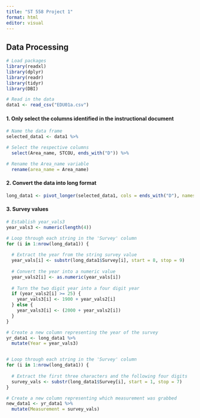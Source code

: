 ```yaml
---
title: "ST 558 Project 1"
format: html
editor: visual
---
```


## Data Processing

```r
# Load packages
library(readxl)
library(dplyr)
library(readr)
library(tidyr)
library(DBI)
```

```r
# Read in the data
data1 <- read_csv("EDU01a.csv")
```

#### 1. Only select the columns identified in the instructional document

```r
# Name the data frame
selected_data1 <- data1 %>%

# Select the respective columns
  select(Area_name, STCOU, ends_with("D")) %>%

# Rename the Area_name variable
  rename(area_name = Area_name)
```

#### 2. Convert the data into long format
```r
long_data1 <- pivot_longer(selected_data1, cols = ends_with("D"), names_to = "Survey", values_to = "Enrollment Value")
```

#### 3. Survey values
```r
# Establish year_vals3
year_vals3 <- numeric(length(4))

# Loop through each string in the 'Survey' column
for (i in 1:nrow(long_data1)) {
  
  # Extract the year from the string survey value
  year_vals[i] <- substr(long_data1$Survey[i], start = 8, stop = 9)
  
  # Convert the year into a numeric value
  year_vals2[i] <- as.numeric(year_vals[i])
  
  # Turn the two digit year into a four digit year
  if (year_vals2[i] >= 25) {
    year_vals3[i] <- 1900 + year_vals2[i]
  } else {
    year_vals3[i] <- (2000 + year_vals2[i])
  }
}

# Create a new column representing the year of the survey
yr_data1 <- long_data1 %>%
  mutate(Year = year_vals3)


# Loop through each string in the 'Survey' column
for (i in 1:nrow(long_data1)) {
  
  # Extract the first three characters and the following four digits
  survey_vals <- substr(long_data1$Survey[i], start = 1, stop = 7)
}

# Create a new column representing which measurement was grabbed
new_data1 <- yr_data1 %>%
  mutate(Measurement = survey_vals)
```


